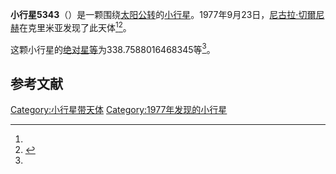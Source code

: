 {{Infobox planet
| bgcolour = #FFFFC0
| name = 5343 Ryzhov
| symbol = 
| image = 
| caption = 
| discovery = yes
| discovery_ref = 
| discoverer = [[尼古拉·切爾尼赫|尼古拉·切爾尼赫]]
| discovery_site = [[克里米亚|克里米亚]] 
| discovered = 1977年9月23日
| designations = yes
| mp_name = 
| named_after = 
| alt_names = 1977 SG3/ 1967 UP
| mp_category = [[主带小行星|主带小行星]]
| orbit_ref = <ref name="a">[http://ssd.jpl.nasa.gov/sbdb.cgi?sstr=5343 5343 Ryzhov] {{Wayback|url=http://ssd.jpl.nasa.gov/sbdb.cgi?sstr=5343 |date=20201124020414 }}，小行星數據庫瀏覽器（JPL Small-Body Database Browser）－[[美国国家航空航天局|美国国家航空航天局]]喷气推进实验室</ref>
| epoch = 2456400.5 (2013年4月18日更新)
| aphelion = {{convert|2.565271429522449|AU|km|3|abbr=on|lk=out}}
| perihelion = {{convert|1.982047298740373|AU|km|3|abbr=on}}
| semimajor = {{convert|2.273659364131411|AU|km|3|abbr=on}}
| eccentricity = 0.128256708
| period = 1252.236986 [[日|日]]<br />3.43[[儒略年|儒略年]]
| avg_speed = 
| inclination = 8.337110827182563
| asc_node = 65.78856703435758
| mean_anomaly = 
| arg_peri = 338.7588016468345
| satellites = 
| physical_characteristics = yes
| dimensions = 
| mass = 
| density = 
| surface_grav = 
| escape_velocity = 
| sidereal_day = 
| axial_tilt = 
| pole_ecliptic_lat = 
| pole_ecliptic_lon = 
| albedo = 
| temperatures= 
| temp_name1 = 
| mean_temp_1 = 
| max_temp_1 = 
| temp_name2 = 
| max_temp_2 = 
| spectral_type = 
| abs_magnitude = 338.7588016468345
}}

'''小行星5343'''（{{lang-en|5343 Ryzhov}}）是一颗围绕[[太阳|太阳]][[公转|公转]]的[[小行星|小行星]]。1977年9月23日，[[尼古拉·切爾尼赫|尼古拉·切爾尼赫]]在克里米亚发现了此天体<ref name="a" /><ref>{{cite news|title=小行星列表|url=http://cfa-www.harvard.edu/iau/lists/NumberedMPs.txt|accessdate=2013-07-08|newspaper=哈佛大学|archive-date=2008-05-17|archive-url=https://web.archive.org/web/20080517010638/http://cfa-www.harvard.edu/iau/lists/NumberedMPs.txt|dead-url=no}}</ref>。

这颗小行星的[[绝对星等|绝对星等]]为338.7588016468345等<ref name="a" />。

==参考文献==
{{reflist}}
{{Minor Planet Number|[[小行星5342|小行星5342]]|[[小行星5344|小行星5344]]}}

{{小天体}}

[[Category:小行星带天体|Category:小行星带天体]]
[[Category:1977年发现的小行星|Category:1977年发现的小行星]]

{{asteroid-stub}}